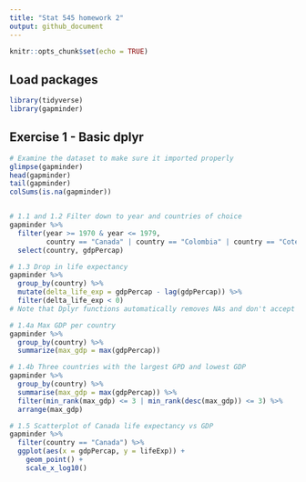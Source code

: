 ```yaml
---
title: "Stat 545 homework 2"
output: github_document
---
```


```r
knitr::opts_chunk$set(echo = TRUE)
```

## Load packages
```r
library(tidyverse)
library(gapminder)
```

## Exercise 1 - Basic dplyr
```r
# Examine the dataset to make sure it imported properly
glimpse(gapminder)
head(gapminder)
tail(gapminder)
colSums(is.na(gapminder))


# 1.1 and 1.2 Filter down to year and countries of choice
gapminder %>% 
  filter(year >= 1970 & year <= 1979, 
         country == "Canada" | country == "Colombia" | country == "Cote d'Ivoire") %>%
  select(country, gdpPercap)

# 1.3 Drop in life expectancy
gapminder %>% 
  group_by(country) %>% 
  mutate(delta_life_exp = gdpPercap - lag(gdpPercap)) %>%
  filter(delta_life_exp < 0) 
# Note that Dplyr functions automatically removes NAs and don't accept the na.rm argument

# 1.4a Max GDP per country
gapminder %>% 
  group_by(country) %>% 
  summarize(max_gdp = max(gdpPercap))

# 1.4b Three countries with the largest GPD and lowest GDP
gapminder %>% 
  group_by(country) %>% 
  summarise(max_gdp = max(gdpPercap)) %>% 
  filter(min_rank(max_gdp) <= 3 | min_rank(desc(max_gdp)) <= 3) %>% 
  arrange(max_gdp)

# 1.5 Scatterplot of Canada life expectancy vs GDP
gapminder %>% 
  filter(country == "Canada") %>% 
  ggplot(aes(x = gdpPercap, y = lifeExp)) +
    geom_point() +
    scale_x_log10()
```
